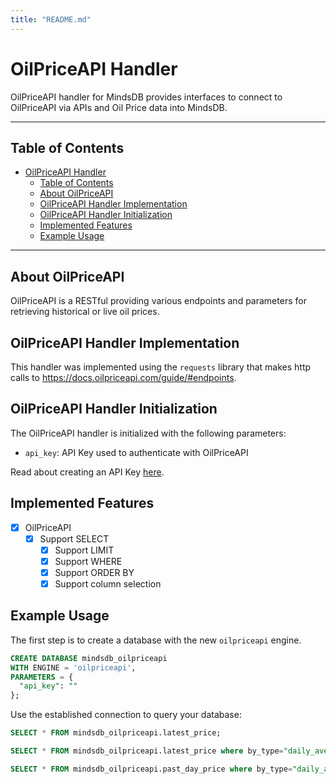 ```yaml
---
title: "README.md"
---
```


# OilPriceAPI Handler

OilPriceAPI handler for MindsDB provides interfaces to connect to OilPriceAPI via APIs and Oil Price data into MindsDB.

---

## Table of Contents

- [OilPriceAPI Handler](#oilpriceapi-handler)
  - [Table of Contents](#table-of-contents)
  - [About OilPriceAPI](#about-oilpriceapi)
  - [OilPriceAPI Handler Implementation](#oilpriceapi-handler-implementation)
  - [OilPriceAPI Handler Initialization](#oilpriceapi-handler-initialization)
  - [Implemented Features](#implemented-features)
  - [Example Usage](#example-usage)

---

## About OilPriceAPI

OilPriceAPI is a RESTful providing various endpoints and parameters for retrieving historical or live oil prices.


## OilPriceAPI Handler Implementation

This handler was implemented using the `requests` library that makes http calls to https://docs.oilpriceapi.com/guide/#endpoints.

## OilPriceAPI Handler Initialization

The OilPriceAPI handler is initialized with the following parameters:

- `api_key`: API Key used to authenticate with OilPriceAPI

Read about creating an API Key [here](https://www.oilpriceapi.com/).

## Implemented Features

- [x] OilPriceAPI 
  - [x] Support SELECT
    - [x] Support LIMIT
    - [x] Support WHERE
    - [x] Support ORDER BY
    - [x] Support column selection

## Example Usage

The first step is to create a database with the new `oilpriceapi` engine. 

~~~~sql
CREATE DATABASE mindsdb_oilpriceapi
WITH ENGINE = 'oilpriceapi',
PARAMETERS = {
  "api_key": ""
};
~~~~

Use the established connection to query your database:

~~~~sql
SELECT * FROM mindsdb_oilpriceapi.latest_price;
~~~~

~~~~sql
SELECT * FROM mindsdb_oilpriceapi.latest_price where by_type="daily_average_price" and by_code="WTI_USD";
~~~~

~~~~sql
SELECT * FROM mindsdb_oilpriceapi.past_day_price where by_type="daily_average_price" and by_code="WTI_USD";
~~~~
